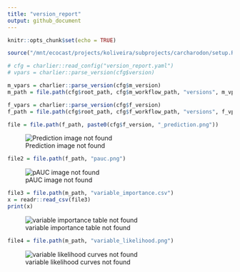 ```yaml
---
title: "version_report"
output: github_document
---
```


```r
knitr::opts_chunk$set(echo = TRUE)
```

```r
source("/mnt/ecocast/projects/koliveira/subprojects/carcharodon/setup.R")

# cfg = charlier::read_config("version_report.yaml")
# vpars = charlier::parse_version(cfg$version)

m_vpars = charlier::parse_version(cfg$m_version)
m_path = file.path(cfg$root_path, cfg$m_workflow_path, "versions", m_vpars[["major"]], m_vpars[["minor"]], cfg$m_version)

f_vpars = charlier::parse_version(cfg$f_version)
f_path = file.path(cfg$root_path, cfg$f_workflow_path, "versions", f_vpars[["major"]], f_vpars[["minor"]], cfg$f_version)

```

```r
file = file.path(f_path, paste0(cfg$f_version, "_prediction.png"))
```
![Prediction image not found](`r file`)

```r
file2 = file.path(f_path, "pauc.png")
```
![pAUC image not found](`r file2`)

```r
file3 = file.path(m_path, "variable_importance.csv")
x = readr::read_csv(file3)
print(x)
```
![variable importance table not found](`r file3`)

```r
file4 = file.path(m_path, "variable_likelihood.png")
```
![variable likelihood curves not found](`r file4`)
